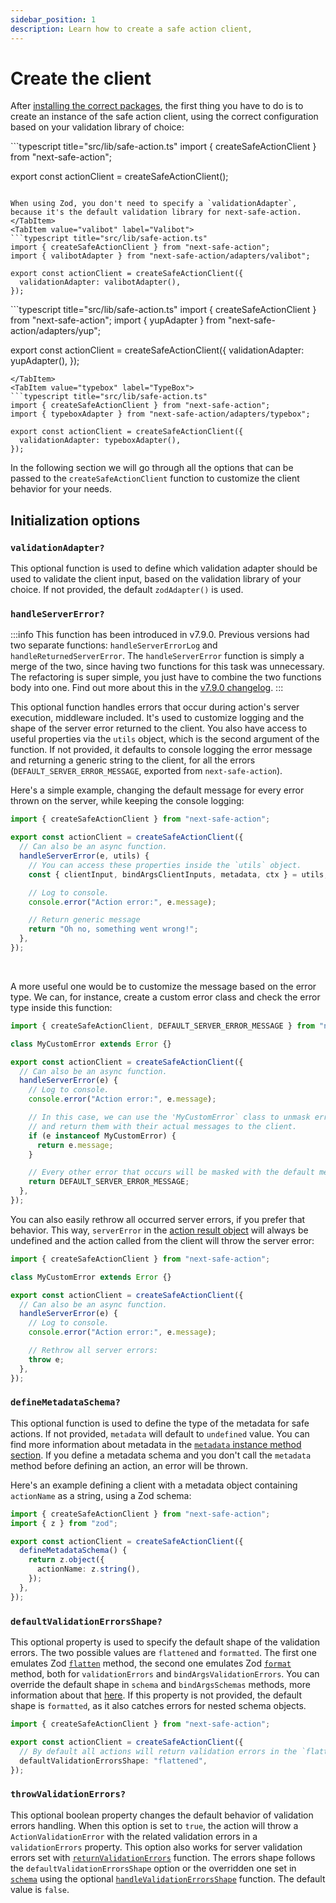 ```yaml
---
sidebar_position: 1
description: Learn how to create a safe action client,
---
```



# Create the client

After [installing the correct packages](/docs/getting-started#installation), the first thing you have to do is to create an instance of the safe action client, using the correct configuration based on your validation library of choice:

<Tabs groupId="validation-libraries">
<TabItem value="zod" label="Zod" default>
```typescript title="src/lib/safe-action.ts"
import { createSafeActionClient } from "next-safe-action";

export const actionClient = createSafeActionClient();
```

When using Zod, you don't need to specify a `validationAdapter`, because it's the default validation library for next-safe-action.
</TabItem>
<TabItem value="valibot" label="Valibot">
```typescript title="src/lib/safe-action.ts"
import { createSafeActionClient } from "next-safe-action";
import { valibotAdapter } from "next-safe-action/adapters/valibot";

export const actionClient = createSafeActionClient({
  validationAdapter: valibotAdapter(),
});
```
</TabItem>
<TabItem value="yup" label="Yup">
```typescript title="src/lib/safe-action.ts"
import { createSafeActionClient } from "next-safe-action";
import { yupAdapter } from "next-safe-action/adapters/yup";

export const actionClient = createSafeActionClient({
  validationAdapter: yupAdapter(),
});
```
</TabItem>
<TabItem value="typebox" label="TypeBox">
```typescript title="src/lib/safe-action.ts"
import { createSafeActionClient } from "next-safe-action";
import { typeboxAdapter } from "next-safe-action/adapters/typebox";

export const actionClient = createSafeActionClient({
  validationAdapter: typeboxAdapter(),
});
```
</TabItem>
</Tabs>


In the following section we will go through all the options that can be passed to the `createSafeActionClient` function to customize the client behavior for your needs.

## Initialization options

### `validationAdapter?`

This optional function is used to define which validation adapter should be used to validate the client input, based on the validation library of your choice. If not provided, the default `zodAdapter()` is used.

### `handleServerError?`

:::info
This function has been introduced in v7.9.0. Previous versions had two separate functions: `handleServerErrorLog` and `handleReturnedServerError`. The `handleServerError` function is simply a merge of the two, since having two functions for this task was unnecessary. The refactoring is super simple, you just have to combine the two functions body into one. Find out more about this in the [v7.9.0 changelog](https://github.com/TheEdoRan/next-safe-action/releases/tag/v7.9.0).
:::

This optional function handles errors that occur during action's server execution, middleware included. It's used to customize logging and the shape of the server error returned to the client. You also have access to useful properties via the `utils` object, which is the second argument of the function. If not provided, it defaults to console logging the error message and returning a generic string to the client, for all the errors (`DEFAULT_SERVER_ERROR_MESSAGE`, exported from `next-safe-action`).

Here's a simple example, changing the default message for every error thrown on the server, while keeping the console logging:

```typescript title=src/lib/safe-action.ts
import { createSafeActionClient } from "next-safe-action";

export const actionClient = createSafeActionClient({
  // Can also be an async function.
  handleServerError(e, utils) {
    // You can access these properties inside the `utils` object.
    const { clientInput, bindArgsClientInputs, metadata, ctx } = utils;

    // Log to console.
    console.error("Action error:", e.message);

    // Return generic message
    return "Oh no, something went wrong!";
  },
});
```

<br/>

A more useful one would be to customize the message based on the error type. We can, for instance, create a custom error class and check the error type inside this function:

```typescript title=src/lib/safe-action.ts
import { createSafeActionClient, DEFAULT_SERVER_ERROR_MESSAGE } from "next-safe-action";

class MyCustomError extends Error {}

export const actionClient = createSafeActionClient({
  // Can also be an async function.
  handleServerError(e) {
    // Log to console.
    console.error("Action error:", e.message);

    // In this case, we can use the 'MyCustomError` class to unmask errors
    // and return them with their actual messages to the client.
    if (e instanceof MyCustomError) {
      return e.message;
    }

    // Every other error that occurs will be masked with the default message.
    return DEFAULT_SERVER_ERROR_MESSAGE;
  },
});
```

You can also easily rethrow all occurred server errors, if you prefer that behavior. This way, `serverError` in the [action result object](/docs/define-actions/action-result-object) will always be undefined and the action called from the client will throw the server error:

```typescript title=src/lib/safe-action.ts
import { createSafeActionClient } from "next-safe-action";

class MyCustomError extends Error {}

export const actionClient = createSafeActionClient({
  // Can also be an async function.
  handleServerError(e) {
    // Log to console.
    console.error("Action error:", e.message);

    // Rethrow all server errors:
    throw e;
  },
});
```

### `defineMetadataSchema?`

This optional function is used to define the type of the metadata for safe actions. If not provided, `metadata` will default to `undefined` value. You can find more information about metadata in the [`metadata` instance method section](/docs/define-actions/instance-methods#metadata). If you define a metadata schema and you don't call the `metadata` method before defining an action, an error will be thrown.

Here's an example defining a client with a metadata object containing `actionName` as a string, using a Zod schema:

```typescript title="src/app/safe-action.ts"
import { createSafeActionClient } from "next-safe-action";
import { z } from "zod";

export const actionClient = createSafeActionClient({
  defineMetadataSchema() {
    return z.object({
      actionName: z.string(),
    });
  },
});
```

### `defaultValidationErrorsShape?`

This optional property is used to specify the default shape of the validation errors. The two possible values are `flattened` and `formatted`. The first one emulates Zod [`flatten`](https://zod.dev/ERROR_HANDLING?id=flattening-errors) method, the second one emulates Zod [`format`](https://zod.dev/ERROR_HANDLING?id=formatting-errors) method, both for `validationErrors` and `bindArgsValidationErrors`. You can override the default shape in `schema` and `bindArgsSchemas` methods, more information about that [here](/docs/define-actions/validation-errors#customize-validation-errors-format). If this property is not provided, the default shape is `formatted`, as it also catches errors for nested schema objects.

```typescript
import { createSafeActionClient } from "next-safe-action";

export const actionClient = createSafeActionClient({
  // By default all actions will return validation errors in the `flattened` shape.
  defaultValidationErrorsShape: "flattened",
});
```

### `throwValidationErrors?`

This optional boolean property changes the default behavior of validation errors handling. When this option is set to `true`, the action will throw a `ActionValidationError` with the related validation errors in a `validationErrors` property. This option also works for server validation errors set with [`returnValidationErrors`](/docs/define-actions/validation-errors#returnvalidationerrors) function. The errors shape follows the `defaultValidationErrorsShape` option or the overridden one set in [`schema`](/docs/define-actions/instance-methods#schema) using the optional [`handleValidationErrorsShape`](/docs/define-actions/validation-errors#customize-validation-errors-format) function. The default value is `false`.